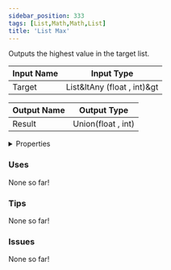 ```yaml
---
sidebar_position: 333
tags: [List,Math,Math,List]
title: 'List Max'
---
```


Outputs the highest value in the target list.




<EsbSvg />

| Input Name | Input Type |
|-----------|-----------|
| Target | List&ltAny (float , int)&gt |

| Output Name | Output Type |
|-----------|-----------|
| Result | Union(float , int) |


<details>
  <summary>Properties</summary>
  <div>
    <div>
    <table>
      <thead>
        <tr>
          <th>Is beta required?</th>
          <th>❌</th>
        </tr>
        <tr>
          <th>Is this chip a trolling risk?</th>
          <th>❌</th>
        </tr>
        <tr>
          <th>Is this chip a role assignment risk?</th>
          <th>❌</th>
        </tr>
        <tr>
          <th>Chip UUID</th>
          <th>47428133-4492-422a-aeab-82c21667543e</th>
        </tr>
      </thead>
    </table>
    </div>
  </div>
</details>

### Uses

None so far!

### Tips

None so far!

### Issues

None so far!